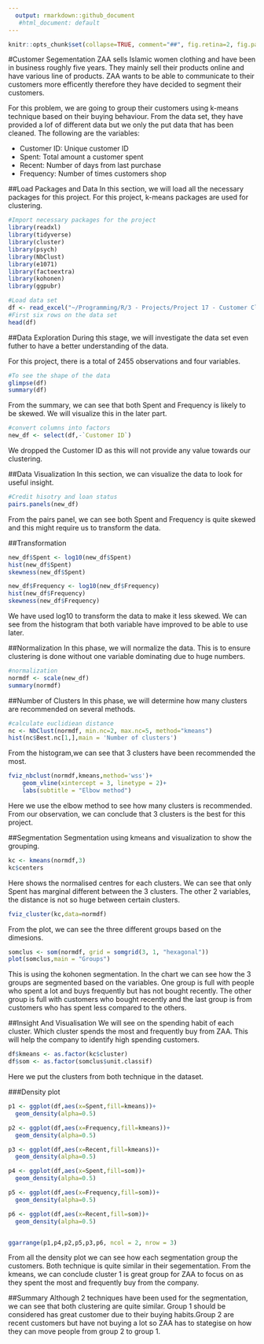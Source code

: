 ---
  output: rmarkdown::github_document
   #html_document: default
---
  
<!-- README.md is generated from README.Rmd. Please edit that file -->
  
```{r, echo = FALSE}
knitr::opts_chunk$set(collapse=TRUE, comment="##", fig.retina=2, fig.path = "figures/README-")
```

#Customer Segementation
ZAA sells Islamic women clothing and have been in business roughly five years. They mainly sell their products online and have various line of products. ZAA wants to be able to communicate to their customers more efficently therefore they have decided to segment their customers. 

For this problem, we are going to group their customers using k-means technique based on their buying behaviour. From the data set, they have provided a lof of different data but we only the put data that has been cleaned. The following are the variables:

* Customer ID: Unique customer ID
* Spent: Total amount a customer spent
* Recent: Number of days from last purchase
* Frequency: Number of times customers shop

##Load Packages and Data
In this section, we will load all the necessary packages for this project. For this project, k-means packages are used for clustering. 
```{r,echo=TRUE,warning=FALSE,message=FALSE}  
#Import necessary packages for the project
library(readxl)
library(tidyverse)
library(cluster)
library(psych)
library(NbClust)
library(e1071)
library(factoextra)
library(kohonen)
library(ggpubr)

#Load data set
df <- read_excel("~/Programming/R/3 - Projects/Project 17 - Customer Clustering/zacustomer.xlsx")
#First six rows on the data set
head(df)

```

##Data Exploration
During this stage, we will investigate the data set even futher to have a better understanding of the data. 

For this project, there is a total of 2455 observations and four variables.
```{r,echo=TRUE}
#To see the shape of the data
glimpse(df)
summary(df)
```

From the summary, we can see that both Spent and Frequency is likely to be skewed. We will visualize this in the later part. 

```{r,echo=TRUE}
#convert columns into factors
new_df <- select(df,-`Customer ID`)
```

We dropped the Customer ID as this will not provide any value towards our clustering. 

##Data Visualization
In this section, we can visualize the data to look for useful insight. 

```{r,echo=TRUE}
#Credit hisotry and loan status
pairs.panels(new_df)

```

From the pairs panel, we can see both Spent and Frequency is quite skewed and this might require us to transform the data.  

##Transformation
```{r,echo=TRUE}
new_df$Spent <- log10(new_df$Spent)
hist(new_df$Spent)
skewness(new_df$Spent)

new_df$Frequency <- log10(new_df$Frequency)
hist(new_df$Frequency)
skewness(new_df$Frequency)
```

We have used log10 to transform the data to make it less skewed. We can see from the histogram that both variable have improved to be able to use later. 

##Normalization
In this phase, we will normalize the data. This is to ensure clustering is done without one variable dominating due to huge numbers. 

```{r,echo=TRUE}
#normalization
normdf <- scale(new_df)
summary(normdf)
```


##Number of Clusters
In this phase, we will determine how many clusters are recommended on several methods. 

```{r,echo=TRUE}
#calculate euclidiean distance
nc <- NbClust(normdf, min.nc=2, max.nc=5, method="kmeans")
hist(nc$Best.nc[1,],main = 'Number of clusters')
```

From the histogram,we can see that 3 clusters have been recommended the most. 

```{r,echo=TRUE}
fviz_nbclust(normdf,kmeans,method='wss')+
    geom_vline(xintercept = 3, linetype = 2)+
    labs(subtitle = "Elbow method")

```

Here we use the elbow method to see how many clusters is recommended. From our observation, we can conclude that 3 clusters is the best for this project. 

##Segmentation
Segmentation using kmeans and visualization to show the grouping.

```{r,echo=TRUE}
kc <- kmeans(normdf,3)
kc$centers
```

Here shows the normalised centres for each clusters. We can see that only Spent has marginal different between the 3 clusters. The other 2 variables, the distance is not so huge between certain clusters. 

```{r,echo=TRUE}
fviz_cluster(kc,data=normdf)
```

From the plot, we can see the three different groups based on the dimesions. 

```{r,echo=TRUE}
somclus <- som(normdf, grid = somgrid(3, 1, "hexagonal"))
plot(somclus,main = "Groups")
```

This is using the kohonen segmentation. In the chart we can see how the 3 groups are segmented based on the variables. One group is full with people who spent a lot and buys frequently but has not bought recently. The other group is full with customers who bought recently and the last group is from customers who has spent less compared to the others. 

##Insight And Visualisation
We will see on the spending habit of each cluster. Which cluster spends the most and frequently buy from ZAA. This will help the company to identify high spending customers. 
```{r,echo=TRUE}
df$kmeans <- as.factor(kc$cluster)
df$som <- as.factor(somclus$unit.classif)
```

Here we put the clusters from both technique in the dataset. 

###Density plot
```{r,echo=TRUE}
p1 <- ggplot(df,aes(x=Spent,fill=kmeans))+
  geom_density(alpha=0.5)

p2 <- ggplot(df,aes(x=Frequency,fill=kmeans))+
  geom_density(alpha=0.5)

p3 <- ggplot(df,aes(x=Recent,fill=kmeans))+
  geom_density(alpha=0.5)

p4 <- ggplot(df,aes(x=Spent,fill=som))+
  geom_density(alpha=0.5)

p5 <- ggplot(df,aes(x=Frequency,fill=som))+
  geom_density(alpha=0.5)

p6 <- ggplot(df,aes(x=Recent,fill=som))+
  geom_density(alpha=0.5)


ggarrange(p1,p4,p2,p5,p3,p6, ncol = 2, nrow = 3)

```

From all the density plot we can see how each segmentation group the customers. Both technique is quite similar in their segementation. From the kmeans, we can conclude cluster 1 is great group for ZAA to focus on as they spent the most and frequently buy from the company. 


##Summary
Although 2 techniques have been used for the segmentation, we can see that both clustering are quite similar. Group 1 should be considered has great customer due to their buying habits.Group 2 are recent customers but have not buying a lot so ZAA has to stategise on how they can move people from group 2 to group 1.   